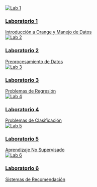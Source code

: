 ```{=html}
<div class="lab-grid">
  <a href="lab1.es.qmd" class="lab-card">
    <div class="card-inner">
      <img src="_resources/images/lab1.jpg" alt="Lab 1">
      <div class="overlay">
        <div class="overlay-text">
          <h3>Laboratorio 1</h3>
          <span class="subtitle">Introducción a Orange y Manejo de Datos</span>
        </div>
      </div>
    </div>
  </a>
  <a href="lab2.es.qmd" class="lab-card">
    <div class="card-inner">
      <img src="_resources/images/lab2.jpg" alt="Lab 2">
      <div class="overlay">
        <div class="overlay-text">
          <h3>Laboratorio 2</h3>
          <span class="subtitle">Preprocesamiento de Datos</span>
        </div>
      </div>
    </div>
  </a>
  <a href="lab3.es.qmd" class="lab-card">
    <div class="card-inner">
      <img src="_resources/images/lab3.jpg" alt="Lab 3">
      <div class="overlay">
        <div class="overlay-text">
          <h3>Laboratorio 3</h3>
          <span class="subtitle">Problemas de Regresión</span>
        </div>
      </div>
    </div>
  </a>
  <a href="lab4.es.qmd" class="lab-card">
    <div class="card-inner">
      <img src="_resources/images/lab4.jpg" alt="Lab 4">
      <div class="overlay">
        <div class="overlay-text">
          <h3>Laboratorio 4</h3>
          <span class="subtitle">Problemas de Clasificación</span>
        </div>
      </div>
    </div>
  </a>
  <a href="lab5.es.qmd" class="lab-card">
    <div class="card-inner">
      <img src="_resources/images/lab5.jpg" alt="Lab 5">
      <div class="overlay">
        <div class="overlay-text">
          <h3>Laboratorio 5</h3>
          <span class="subtitle">Aprendizaje No Supervisado</span>
        </div>
      </div>
    </div>
  </a>
  <a href="lab6.es.qmd" class="lab-card">
    <div class="card-inner">
      <img src="_resources/images/lab6.jpg" alt="Lab 6">
      <div class="overlay">
        <div class="overlay-text">
          <h3>Laboratorio 6</h3>
          <span class="subtitle">Sistemas de Recomendación</span>
        </div>
      </div>
    </div>
  </a>
</div>
```
